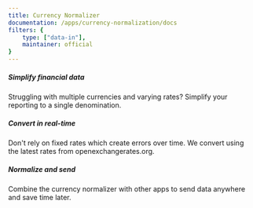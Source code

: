 ```yaml
---
title: Currency Normalizer
documentation: /apps/currency-normalization/docs
filters: {
    type: ["data-in"],
    maintainer: official
}
---
```


<Section
    divider={false}
    title="Simplify your data by normalizing multiple currencies in PostHog events into a single currency of your choice."
    size="full"
    cols={3}
>
    <div>
        <h5>Simplify financial data</h5>
        <p>Struggling with multiple currencies and varying rates? Simplify your reporting to a single denomination.</p>
    </div>
    <div>
        <h5>Convert in real-time</h5>
        <p>Don't rely on fixed rates which create errors over time. We convert using the latest rates from openexchangerates.org.</p>
    </div>
    <div>
        <h5>Normalize and send</h5>
        <p>Combine the currency normalizer with other apps to send data anywhere and save time later.</p>
    </div>
    
</Section>

<Documentation />